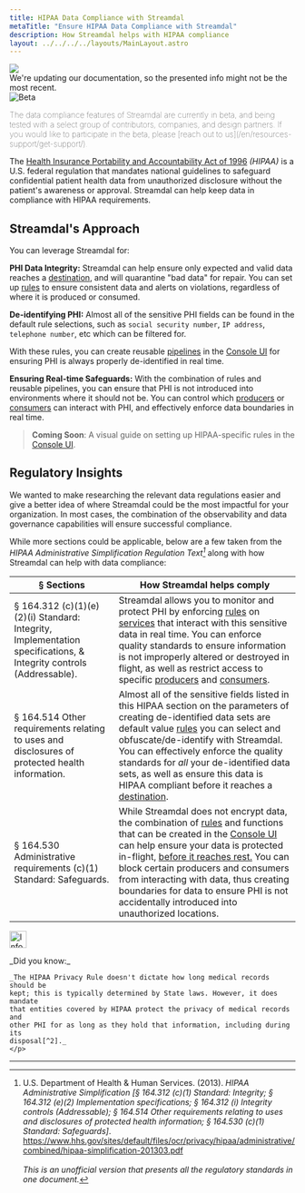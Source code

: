 ```yaml
---
title: HIPAA Data Compliance with Streamdal
metaTitle: "Ensure HIPAA Data Compliance with Streamdal"
description: How Streamdal helps with HIPAA compliance
layout: ../../../../layouts/MainLayout.astro
---
```



<div class="addl-wrapper">
<div class="addl">
<img src={information} class="uimage" />
<div class="addlcontent">
We're updating our documentation, so the presented info might not be the
most recent.
</div>
</div>
</div>

<Notification type="checked">
  <img src={beta} alt="Beta" />
  <p style="font-weight: lighter;">The data compliance features of Streamdal 
  are currently in beta, and being tested with a select group of contributors, 
  companies, and design partners. If you would like to participate in the beta, 
  please 
  [reach out to us](/en/resources-support/get-support/).</p>
</Notification>

The <a href="https://www.cdc.gov/phlp/publications/topic/hipaa.html" target="_blank">Health Insurance Portability and Accountability Act of 1996</a> 
_(HIPAA)_ is a U.S. federal regulation that mandates national guidelines to 
safeguard confidential patient health data from unauthorized disclosure 
without the patient's awareness or approval. Streamdal can help keep data in
compliance with HIPAA requirements.

## Streamdal's Approach

You can leverage Streamdal for:

**PHI Data Integrity:** Streamdal can help ensure only expected and valid data reaches a <a href="/en/resources-support/glossary/#destination" class="pkeyword">destination</a>, and will quarantine "bad data" for repair. You can set up <a href="/en/resources-support/glossary/#rule-or-step" class="pkeyword">rules</a> to ensure consistent data and alerts on violations, regardless of where it is produced or consumed. 

**De-identifying PHI:** Almost all of the sensitive PHI fields can be found in the default rule selections, such as `social security number`, `IP address`, `telephone number`, etc which can be filtered for. 

With these rules, you can create reusable <a href="/en/resources-support/glossary/#pipeline-or-ruleset" class="pkeyword">pipelines</a> in the [Console UI](/en/core-components/console-ui/) for ensuring PHI is always properly de-identified in real time.

**Ensuring Real-time Safeguards:** With the combination of rules and reusable pipelines, you can ensure that PHI is not introduced into environments where it should not be. You can control which <a href="/en/resources-support/glossary/#producer" class="pkeyword">producers</a> or <a href="/en/resources-support/glossary/#consumer" class="pkeyword">consumers</a> can interact with PHI, and effectively enforce data boundaries in real time.

> **Coming Soon**: A visual guide on setting up HIPAA-specific rules in the 
[Console UI](/en/core-components/console-ui/).

## Regulatory Insights

We wanted to make researching the relevant data regulations easier and give a 
better idea of where Streamdal could be the most impactful for your 
organization. In most cases, the combination of the observability and data 
governance capabilities will ensure successful compliance. 

While more sections could be applicable, below are a few taken from the 
_HIPAA Administrative Simplification Regulation Text[^1]_ along with how 
Streamdal can help with data compliance:

| § Sections | How Streamdal helps comply |
|-|-|
| § 164.312 (c)(1)(e)(2)(i) Standard: Integrity, Implementation specifications, & Integrity controls (Addressable).| Streamdal allows you to monitor and protect PHI by enforcing [rules](/en/resources-support/glossary/#rule-or-step) on [services](/en/resources-support/glossary/#service) that interact with this sensitive data in real time. You can enforce quality standards to ensure information is not improperly altered or destroyed in flight, as well as restrict access to specific [producers](/en/resources-support/glossary/#producer) and [consumers](/en/resources-support/glossary/#consumer). |
| § 164.514 Other requirements relating to uses and disclosures of protected health information. | Almost all of the sensitive fields listed in this HIPAA section on the parameters of creating de-identified data sets are default value [rules](/en/resources-support/glossary/#rule-or-step) you can select and obfuscate/de-identify with Streamdal. You can effectively enforce the quality standards for _all_ your de-identified data sets, as well as ensure this data is HIPAA compliant before it reaches a [destination](/en/resources-support/glossary/#destination). |
| § 164.530 Administrative requirements (c)(1) Standard: Safeguards. | While Streamdal does not encrypt data, the combination of [rules](/en/resources-support/glossary/#rule-or-step) and functions that can be created in the [Console UI](/en/core-components/console-ui/) can help ensure your data is protected in-flight, <u>before it reaches rest.</u> You can block certain producers and consumers from interacting with data, thus creating boundaries for data to ensure PHI is not accidentally introduced into unauthorized locations. |

<Notification type="information">
  <img src={info} alt="Information" width="30px" height="30px" />
  <div class="prose-md prose-p:my-2 prose-a:text-purple-dark prose-a:underline">
    <p>
    _Did you know:_
    
    _The HIPAA Privacy Rule doesn't dictate how long medical records should be 
    kept; this is typically determined by State laws. However, it does mandate 
    that entities covered by HIPAA protect the privacy of medical records and 
    other PHI for as long as they hold that information, including during its 
    disposal[^2]._
    </p>
  </div>
</Notification>

___

[^1]: U.S. Department of Health & Human Services. (2013). _HIPAA Administrative Simplification [§ 164.312 (c)(1) Standard: Integrity; § 164.312 (e)(2) Implementation specifications; § 164.312 (i) Integrity controls (Addressable); § 164.514 Other requirements relating to uses and disclosures of protected health information; § 164.530 (c)(1) Standard: Safeguards]_. https://www.hhs.gov/sites/default/files/ocr/privacy/hipaa/administrative/combined/hipaa-simplification-201303.pdf <br /><br /> _This is an unofficial version that presents all the regulatory standards in one document._
[^2]: U.S. Department of Health and Human Services. (2013, July 26). _Does the HIPAA Privacy Rule require covered entities to keep patients’ medical records for any period of time?_ https://www.hhs.gov/hipaa/for-professionals/faq/580/does-hipaa-require-covered-entities-to-keep-medical-records-for-any-period/index.html